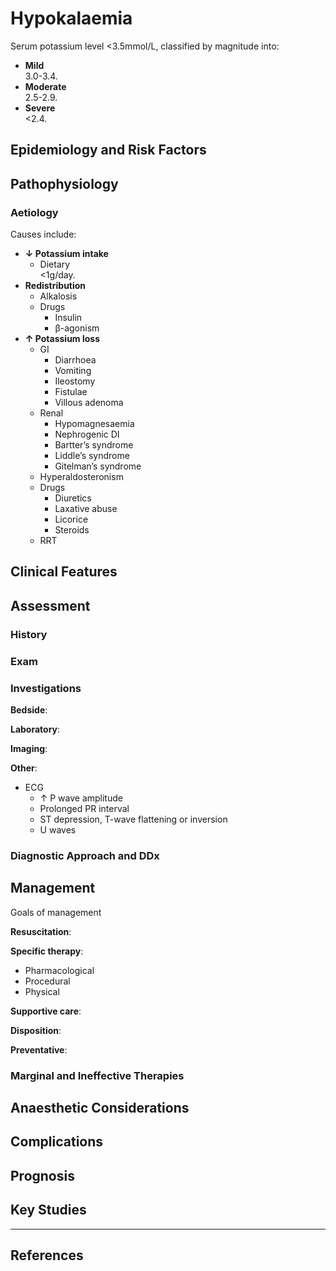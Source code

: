 # Hypokalaemia {#sec-hypo_k}

Serum potassium level <3.5mmol/L, classified by magnitude into:

* **Mild**\
3.0-3.4.
* **Moderate**\
2.5-2.9.
* **Severe**\
<2.4.

## Epidemiology and Risk Factors

## Pathophysiology

### Aetiology

Causes include:

* **↓ Potassium intake**
	* Dietary\
	<1g/day.
* **Redistribution**
	* Alkalosis
	* Drugs
		* Insulin
		* β-agonism
* **↑ Potassium loss**
	* GI
		* Diarrhoea
		* Vomiting
		* Ileostomy
		* Fistulae
		* Villous adenoma
	* Renal
		* Hypomagnesaemia	
		* Nephrogenic DI
		* Bartter's syndrome
		* Liddle's syndrome
		* Gitelman's syndrome
	* Hyperaldosteronism
	* Drugs
		* Diuretics
		* Laxative abuse
		* Licorice
		* Steroids
	* RRT


## Clinical Features

## Assessment

### History

### Exam

### Investigations

**Bedside**:

**Laboratory**:

**Imaging**:

**Other**:

* ECG
	* ↑ P wave amplitude
	* Prolonged PR interval
	* ST depression, T-wave flattening or inversion
	* U waves

### Diagnostic Approach and DDx


## Management

:::priority
Goals of management
:::

**Resuscitation**:

**Specific therapy**:

* Pharmacological
* Procedural
* Physical

**Supportive care**:

**Disposition**:

**Preventative**:


### Marginal and Ineffective Therapies

## Anaesthetic Considerations

## Complications

## Prognosis

## Key Studies


---

## References
